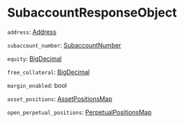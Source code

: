 # SubaccountResponseObject

`address`: [Address]

`subaccount_number`: [SubaccountNumber]

`equity`: [BigDecimal]

`free_collateral`: [BigDecimal]

`margin_enabled`: bool

`asset_positions`: [AssetPositionsMap]

`open_perpetual_positions`: [PerpetualPositionsMap]

[Address]: /types/address
[SubaccountNumber]: /types/subaccount_number
[BigDecimal]: /types/big_decimal
[AssetPositionsMap]: /types/asset_positions_map
[PerpetualPositionsMap]: /types/perpetual_positions_map
